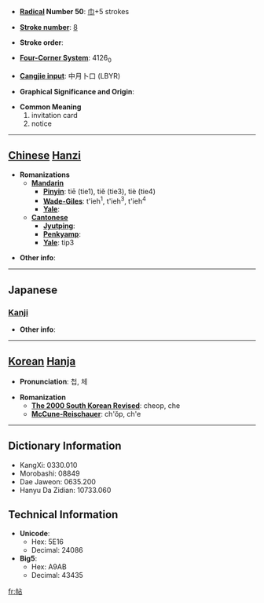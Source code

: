 * '''[[Wiktionary:Chinese radical index| Radical]] Number 50''': [[Wiktionary:Chinese radical index 巾|巾]]+5 strokes

* '''[[Wiktionary:Chinese total strokes index|Stroke number]]''': [[Wiktionary:Chinese total strokes index 8|8]]

* '''Stroke order''': 

* '''[[Wiktionary:Chinese four corner index|Four-Corner System]]''': 4126<sub>0</sub>

* '''[[Wiktionary:Chinese Cangjie index|Cangjie input]]''': 中月卜口 (LBYR)

* '''Graphical Significance and Origin''': 

* '''Common Meaning'''
*#invitation card
*# notice


----

== [[Chinese]] [[Hanzi]] ==

* '''Romanizations'''
** '''[[Mandarin]]'''
*** '''[[Pinyin]]''': tiē (tie1), tiě (tie3), tiè (tie4)
*** '''[[Wade-Giles]]''': t'ieh<sup>1</sup>, t'ieh<sup>3</sup>, t'ieh<sup>4</sup>
*** '''[[Yale]]''': 
** '''[[Cantonese]]'''
*** '''[[Jyutping]]''':
*** '''[[Penkyamp]]''': 
*** '''[[Yale]]''': tip3

* '''Other info''': 

----

==Japanese==
===[[Kanji]]===
{{kanji|on readings=[[じょう]] (jō), [[ちょう]] (chō)|kun readings=[[かきもの]] (kakimono)}}

* '''Other info''':  

----

== [[Korean]] [[Hanja]] ==

* '''Pronunciation''': 첩, 체

* '''Romanization'''
** '''[[The 2000 South Korean Revised Romanization|The 2000 South Korean Revised]]''': cheop, che
** '''[[McCune-Reischauer]]''': ch'ŏp, ch'e

----

== Dictionary Information ==

* KangXi: 0330.010
* Morobashi: 08849
* Dae Jaweon: 0635.200
* Hanyu Da Zidian: 10733.060

== Technical Information ==

* '''Unicode''':
** Hex: 5E16
** Decimal: 24086
* '''Big5''':
** Hex: A9AB
** Decimal: 43435

[[fr:帖]]